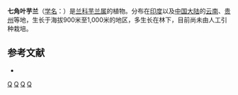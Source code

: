 {{Speciesbox 
| genus = Nervilia
| species = mackinnonii
| authority = (Duthie) Schltr.
}}

'''七角叶芋兰'''（[[学名|学名]]：{{lang|la|''Nervilia mackinnonii''}}）是[[兰科|兰科]][[芋兰属|芋兰属]]的植物。分布在[[印度|印度]]以及[[中国大陆|中国大陆]]的[[云南|云南]]、[[贵州|贵州]]等地，生长于海拔900米至1,000米的地区，多生长在林下，目前尚未由人工引种栽培。

== 参考文献 ==
<div class="references-small">
* {{cite web| url =http://www.bioinfo.cn/db05/KmzwSpecies.php?action=view&id=25538| title =七角叶芋兰| work =《中国高等植物数据库全库》| publisher =中国科学院微生物研究所| author =昆明植物研究所| accessdate =2009-02-19| deadurl =yes| archiveurl =https://web.archive.org/web/20160305001710/http://www.bioinfo.cn/db05/KmzwSpecies.php?action=view&id=25538| archivedate =2016-03-05}}
</div>
{{Taxonbar|from=Q10864748}}

[[Category:芋兰属|Q]]
[[Category:印度植物|Q]]
[[Category:云南植物|Q]]
[[Category:贵州植物|Q]]